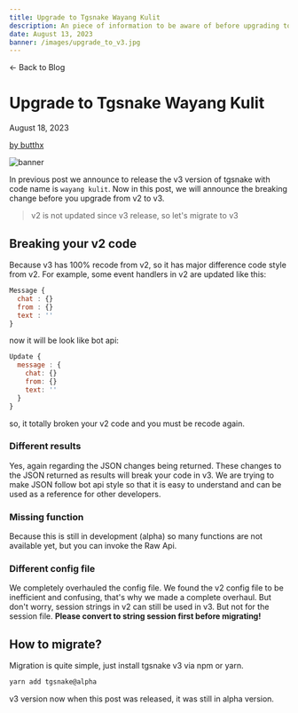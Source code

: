 ```yaml
---
title: Upgrade to Tgsnake Wayang Kulit
description: An piece of information to be aware of before upgrading to v3
date: August 13, 2023
banner: /images/upgrade_to_v3.jpg
---
```



<Link className="text-sm font-semibold cursor-pointer" href="/blog">
  ← Back to Blog
</Link>

# Upgrade to Tgsnake Wayang Kulit

<div className="flex items-center mt-2">
  <p className="font-light mr-2">August 18, 2023</p>
  <p className="font-semibold cursor-pointer">
    <a href="https://github.com/butthx" target="_blank">
      by butthx
    </a>
  </p>
</div>

![banner](/images/upgrade_to_v3.jpg)

In previous post we announce to release the v3 version of tgsnake with code name is `wayang kulit`. Now in this post, we will announce the breaking change before you upgrade from v2 to v3.

> v2 is not updated since v3 release, so let's migrate to v3

## Breaking your v2 code

Because v3 has 100% recode from v2, so it has major difference code style from v2. For example, some event handlers in v2 are updated like this:

```js
Message {
  chat : {}
  from : {}
  text : ''
}
```

now it will be look like bot api:

```js
Update {
  message : {
    chat: {}
    from: {}
    text: ''
  }
}
```

so, it totally broken your v2 code and you must be recode again.

### Different results

Yes, again regarding the JSON changes being returned. These changes to the JSON returned as results will break your code in v3. We are trying to make JSON follow bot api style so that it is easy to understand and can be used as a reference for other developers.

### Missing function

Because this is still in development (alpha) so many functions are not available yet, but you can invoke the Raw Api.

### Different config file

We completely overhauled the config file. We found the v2 config file to be inefficient and confusing, that's why we made a complete overhaul. But don't worry, session strings in v2 can still be used in v3. But not for the session file. **Please convert to string session first before migrating!**

## How to migrate?

Migration is quite simple, just install tgsnake v3 via npm or yarn.

```bash
yarn add tgsnake@alpha
```

v3 version now when this post was released, it was still in alpha version.
